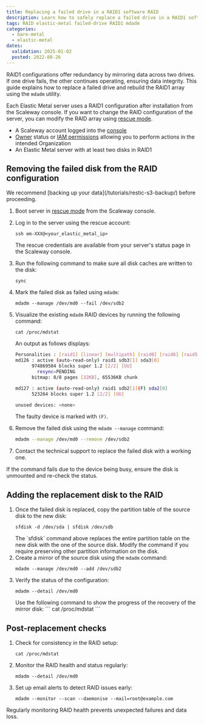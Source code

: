 ```yaml
---
title: Replacing a failed drive in a RAID1 software RAID
description: Learn how to safely replace a failed drive in a RAID1 software RAID configuration on Scaleway Elastic Metal servers
tags: RAID elastic-metal failed-drive RAID1 mdadm
categories:
  - bare-metal
  - elastic-metal
dates:
  validation: 2025-01-02
  posted: 2022-08-26
---
```



RAID1 configurations offer redundancy by mirroring data across two drives. If one drive fails, the other continues operating, ensuring data integrity. This guide explains how to replace a failed drive and rebuild the RAID1 array using the `mdadm` utility.

Each Elastic Metal server uses a RAID1 configuration after installation from the Scaleway console. If you want to change the RAID configuration of the server, you can modify the RAID array using [rescue mode](/elastic-metal/how-to/use-rescue-mode/).

<Requirements />

- A Scaleway account logged into the [console](https://console.scaleway.com)
- [Owner](/iam/concepts/#owner) status or [IAM permissions](/iam/concepts/#permission) allowing you to perform actions in the intended Organization
- An Elastic Metal server with at least two disks in RAID1

## Removing the failed disk from the RAID configuration

<Message type="tip">
  We recommend [backing up your data](/tutorials/restic-s3-backup/) before proceeding.
</Message>

1. Boot server in [rescue mode](/elastic-metal/how-to/use-rescue-mode/) from the Scaleway console.
2. Log in to the server using the rescue account:
    ```
    ssh em-XXX@<your_elastic_metal_ip>
    ```

    <Message type="tip">
      The rescue credentials are available from your server's status page in the Scaleway console.
    </Message>
3. Run the following command to make sure all disk caches are written to the disk:
    ```
    sync
    ```
4. Mark the failed disk as failed using `mdadm`:
    ```
    mdadm --manage /dev/md0 --fail /dev/sdb2
    ```
5. Visualize the existing `mdadm` RAID devices by running the following command:
    ```
    cat /proc/mdstat
    ```

    An output as follows displays:

    ```sh
    Personalities : [raid1] [linear] [multipath] [raid0] [raid6] [raid5] [raid4] [raid10]
    md126 : active (auto-read-only) raid1 sdb3[1] sda3[0]
          974869504 blocks super 1.2 [2/2] [UU]
            resync=PENDING
          bitmap: 8/8 pages [32KB], 65536KB chunk

    md127 : active (auto-read-only) raid1 sdb2[1](F) sda2[0]
          523264 blocks super 1.2 [2/2] [UU]

    unused devices: <none>
    ```

    The faulty device is marked with `(F)`.
6. Remove the failed disk using the `mdadm --manage` command:
    ```sh
    mdadm --manage /dev/md0 --remove /dev/sdb2
    ```
7. Contact the technical support to replace the failed disk with a working one.

<Message type="important">
  If the command fails due to the device being busy, ensure the disk is unmounted and re-check the status.
</Message>

## Adding the replacement disk to the RAID

1. Once the failed disk is replaced, copy the partition table of the source disk to the new disk:
    ```
    sfdisk -d /dev/sda | sfdisk /dev/sdb
    ```
    <Message type="important">
      The `sfdisk` command above replaces the entire partition table on the new disk with the one of the source disk. Modify the command if you require preserving other partition information on the disk.
    </Message>
2. Create a mirror of the source disk using the `mdadm` command:
    ```
    mdadm --manage /dev/md0 --add /dev/sdb2
    ```
3. Verify the status of the configuration:
    ```
    mdadm --detail /dev/md0
    ```
    <Message type="tip">
      Use the following command to show the progress of the recovery of the mirror disk:
      ```
      cat /proc/mdstat
      ```
    </Message>

## Post-replacement checks

1. Check for consistency in the RAID setup:
    ```
    cat /proc/mdstat
    ```
2. Monitor the RAID health and status regularly:
    ```
    mdadm --detail /dev/md0
    ```
3. Set up email alerts to detect RAID issues early:
    ```
    mdadm --monitor --scan --daemonise --mail=root@example.com
    ```

<Message type="tip">
  Regularly monitoring RAID health prevents unexpected failures and data loss.
</Message>